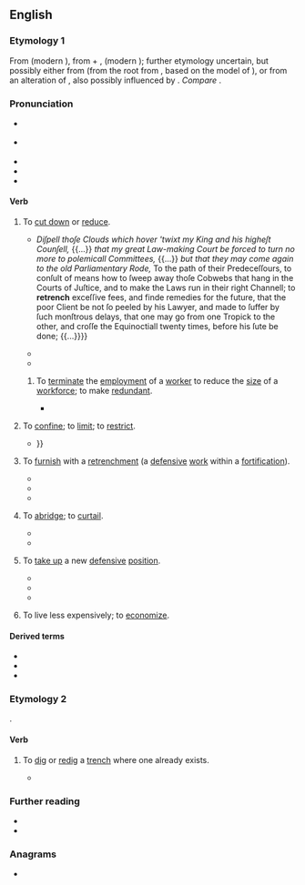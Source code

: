 ==English==
{{was wotd|2018|March|9}}

===Etymology 1===
From {{der|en|fro|retranchier||to get rid of, remove}} (modern {{cog|fr|retrancher||to cut out, take away; to cut off; to cut down}}), from {{m|fro|re-||''suffix meaning ‘again’''}} + {{m|fro|tranchier}}, {{m|fro|trenchier||to cut}} (modern {{cog|fr|trancher||to slice}}); further etymology uncertain, but possibly either from {{der|en|VL.|*trinicāre||cut in three parts}} (from the root {{m|la|trini}} from {{m|la|trēs||three}}, based on the model of {{m|la|duplicāre||to double by dividing, split in two, tear}}), or from an alteration of {{der|en|la|truncāre||to maim by cutting off pieces; to truncate}}, also possibly influenced by {{der|en|cel-gau|*trincare||to cut (the head)}}. ''Compare'' {{cog|en|trench}}.

===Pronunciation===
* {{a|RP}} {{IPA|/ɹɪˈtɹɛn(t)ʃ/|lang=en}}
* {{a|GA}} {{IPA|/ɹəˈtɹɛn(t)ʃ/|lang=en}}
* {{audio|en-au-retrench.ogg|Audio (AU)|lang=en}}
* {{hyphenation|re|trench|lang=en}}
* {{rhymes|ɛntʃ|lang=en}}

====Verb====
{{en-verb|es}}

# {{lb|en|transitive}} To [[cut down]] or [[reduce]].
#* {{quote-book|lang=en|author=James Howell|authorlink=James Howell|chapter=England’s Tears, for the Present Wars, which for the Nature of the Quarrel, the Quality of the Strength, the Diversity of Battels, Skirmishes, Encounters, and Sieges, (Happened in so Short a Compasse of Time) Cannot be Parallel’d in Any Precedent Age|title=[[w:Dodona's Grove|ΔΕΝΔΡΟΛΟΓΊΑ [DENDROLOGIA]: Dodona’s Grove, or The Vocall Forrest. The Third Edition More Exact and Perfect than the Former; with the Addition of Two Other Tracts: viz. Englands Tears for the Present Wars. And The Pre-eminence of Parlements]]|edition=3rd|location=Cambridge|publisher=Printed by R. D. for {{w|Humphrey Moseley}}, and are to be sold at his shop at the Prince's Arms in [[w:St Paul's Cathedral|S. Pauls Church-yard]]|year=1645|page=189|pageurl=https://books.google.com.sg/books?id=JAU-AQAAMAAJpg=RA1-PA189|oclc=931321630|passage=''O conſider my caſe, moſt blisfull Queen,'' {{...}} ''Diſpell thoſe Clouds which hover 'twixt my King and his higheſt Counſell,'' {{...}} ''that my great Law-making Court be forced to turn no more to polemicall Committees,'' {{...}} ''but that they may come again to the old Parliamentary Rode,'' To the path of their Predeceſſours, to conſult of means how to ſweep away thoſe Cobwebs that hang in the Courts of Juſtice, and to make the Laws run in their right Channell; to '''retrench''' exceſſive fees, and finde remedies for the future, that the poor Client be not ſo peeled by his Lawyer, and made to ſuffer by ſuch monſtrous delays, that one may go from one Tropick to the other, and croſſe the Equinoctiall twenty times, before his ſute be done; {{...}}}}
#* {{quote-journal|lang=en|editors={{w|Joseph Addison}} and {{w|Richard Steele}}|magazine=[[w:The Spectator (1711)|The Spectator]]|location=London|publisher=Printed for S[amuel] Buckley, at the Dolphin in [[w:Little Britain, London|Little-Britain]]; and [[w:Jacob Tonson|J[acob] Tonson]], at Shakespear's-Head over-against Catherine-street in the [[w:Strand, London|Strand]]|date=16 March 1711|volume=I|issue=16|page=89|pageurl=https://books.google.com/books?id=uhRZAAAAcAAJ&pg=PA89|oclc=642176139|passage=Foppiſh and fantaſtick Ornaments are only Indications of Vice, not criminal in themſelves. Extinguiſh Vanity in the Mind, and you naturally '''retrench''' the little Superfluities of Garniture and Equipage. The Bloſſoms will fall of themſelves, when the Root that nouriſhes them is deſtroyed.}}
#* {{quote-book|lang=en|author=Jonathan Swift|authorlink=Jonathan Swift|chapter=To Dr. [Thomas] Sheridan [letter]|editors=[[w:Thomas Sheridan (divine)|Thomas Sheridan]] and [[w:John Nichols (printer)|John Nichols]]|title=The Works of the Rev. Jonathan Swift, D.D., Dean of St. Patrick’s, Dublin. Arranged by Thomas Sheridan, A.M. with Notes, Historical and Crtitical. A New Edition, in Nineteen Volumes; corrected and revised by John Nichols, F.S.A. Edinburgh and Perth|edition=new|location=London|publisher=Printed for J. Johnson [''et al.'']|date=29 June 1725|year_published=1801|volume=XII|page=147|pageurl=https://books.google.com/books?id=uf4yAQAAMAAJ&pg=PA147|oclc=6772664|passage=I must desire that you will not think of enlarging your expenses, no not for some years to come, much less at present; but rather '''retrench''' them. You might have lain destitute till Antichrist came, for any thing you could have got from those you used to treat; neither let me hear of one rag of better clothes for your wife or brats, but rather plainer than ever.}}
## {{lb|en|transitive|specifically}} To [[terminate]] the [[employment]] of a [[worker]] to reduce the [[size#Noun|size]] of a [[workforce]]; to make [[redundant]].
##* {{quote-book|lang=en|author=P. K. Padhi|chapter=The Industrial Disputes Act, 1947|title=Labour and Industrial Laws|edition=3rd|location=New Delhi|publisher=Asoke K. Ghosh, PHI Learning|month=July|year=2017|page=238|pageurl=https://books.google.com/books?id=2wovDwAAQBAJ&pg=PA238|isbn=978-81-203-5349-7|passage=This section prescribes that an employer shall ordinarily '''retrench''' the workman who was the last person to be employed in that category, unless for reasons to be recorded in writing, the employer '''retrenches''' any other workman.}}
# {{lb|en|transitive}} To [[confine#Verb|confine]]; to [[limit#Verb|limit]]; to [[restrict]].
#* {{quote-book|lang=en|author=Isaac Taylor|authorlink=Isaac Taylor|chapter=Essay VII. ‘Without Controversy.’|title=Logic in Theology and Other Essays. [...] With a Sketch of the Life of the Author and a Catalogue of His Writings|location=New York, N.Y.|publisher={{w|William Gowans}}|year=1860|section=section VI|pages=271–272|pageurl=https://books.google.com/books?id=URNmAAAAcAAJ&pg=PA271|oclc=54259617|passage=They say of God—That {{smallcaps|He}} spreadeth forth the heavens as a tent to dwell in; and that as a garment, some time hence, He shall roll them together. These figures, ought they then to receive a '''retrenched''' interpretation? Ought they to be denuded of their oriental garb? Not so, {{...}}}}
# {{lb|en|transitive|military}} To [[furnish]] with a [[retrenchment]] (a [[defensive]] [[work#Noun|work]] within a [[fortification]]).
#: {{ux|en|to '''retrench''' bastions}}
#* {{quote-book|lang=en|author=H[enry] Curzon|authorlink=Henry Curzon|chapter=Of Fortification|title=The Universal Library: Or, Compleat Summary of Science. Containing above Sixty Select Treatises. In Two Volumes. [...]|location=London|publisher=Printed for George Sawbridge, at the Three Flower-de-Lys in [[w:Little Britain, London|Little Britain]]|year=1712|volume=II|page=243|pageurl=https://books.google.com/books?id=5iFCAAAAcAAJ&pg=PA243|oclc=642343210|passage=The ''Half-Moon'' is a Work always raiſed before the Baſtion's Point, being ſo named from the Lowneſs of its Gorges Cavity, &c. and is to ſecure the Two Faces of the Baſtion; but when the Faces have but a weak Defence from the ''Ravelin'', theſe Works are ſoon made uſeleſs or ruined, and give the Beſieged an opportunity of Lodgment, and may ſerve for Batteries and Flanks againſt the oppoſing Baſtions; however they may be '''retrenched''' by Traverſes, yet they will not fail to attack entirely in the Face, or where you have your laſt Retrenchment, alſo that called the Counterguard runs the like Hazard.}}
#* {{quote-book|lang=en|author=John Muller [''i.e.'', {{w|John Müller}}]|chapter=Part II. Of the Defence.|title=The Attack and Defence of Fortify’d Places. In Three Parts. [...]|location=London|publisher=Printed for J. Millan, near [[w:Charing Cross|Charing-Cross]]|year=1747|page=186|pageurl=https://books.google.com/books?id=xyoAI2OsExoC&pg=PA186|oclc=990827509|passage=[I]f there is one Retrenchment in a Work, it is generally thought ſufficient; but it happens much oftener than there is none at all; ſo that one might be apt to think, a Defence like that we have been explaining is only chimerical, if the Sieges of ''Vienna'' and ''Candy'', both by the ''Turks'', were not inſtances of the contrary, where there was hardly an inch of Ground either within or without thoſe two Towns, as far as the Extremities of the Glacis, and even beyond them, but what was '''retrenched''' and countermined.}}
#* {{quote-book|lang=en|author=E[ugène] Viollet-le-Duc|authorlink=Eugène Viollet-le-Duc|author2={{w|Benjamin Bucknall}}, transl.|chapter=The Seventh Siege|title=Annals of a Fortress|location=Boston, Mass.|publisher=[[w:James R. Osgood|James R[ipley] Osgood and Company]], late [[w:Ticknor and Fields|Ticknor & Fields]], and Fields, Osgood, & Co.|year=1876|page=335|pageurl=https://books.google.com/books?id=aoEDAAAAYAAJ&pg=PA335|oclc=217264580|passage=Captain Allaud did not doubt that the principal attack would be directed towards the left bastion; he had the gorge of this bastion therefore '''retrenched''' during the night.}}
# {{lb|en|intransitive}} To [[abridge]]; to [[curtail]].
#* {{RQ:Milton Paradise Regained|book=1|page=25|lines=454–459|passage=But this thy glory ſhall be ſoon '''retrench'd'''; / No more ſhalt thou by oracling abuſe / The Gentiles; henceforth Oracles are ceaſt, / And thou no more with Pomp and Sacrifice / Shalt by enquir'd at ''Delphos'' or elſewhere, / At leaſt in vain, for they ſhall find thee mute.}}
#* {{quote-book|lang=en|author=Colin Dueck|chapter=The Domestic Politics of the Obama Doctrine|title=The Obama Doctrine: American Grand Strategy Today|location=Oxford|publisher={{w|Oxford University Press}}|year=2015|page=109|pageurl=https://books.google.com/books?id=xWXbBgAAQBAJ&pg=PA109|isbn=978-0-19-020262-0|passage=Under the Obama doctrine, the United States accommodates and '''retrenches''' internationally in large part so the president can focus on leaving behind liberal domestic policy legacies. This entails targeted counterterrorist strikes and assertive foreign policy adjustments when necessary, but for the most part represents a shift from guns to butter, a downscaling of military weight and presence, and an avoidance of any heavy US footprint overseas—a strategy pursued both on its merits in [[w:Barack Obama|[Barack] Obama]]'s view and in orderto avert domestic political risk.}}
# {{lb|en|intransitive}} To [[take up]] a new [[defensive]] [[position#Noun|position]].
#: {{ux|en|We must '''retrench''' and try to hold on long enough for products in development to reach the market or we will be out of business.}}
#* {{quote-book|lang=en|author=Ziauddin Sardar|authorlink=Ziauddin Sardar|chapter=Preface|title=Orientalism|series=Concepts in the Social Sciences|location=Buckingham, Buckinghamshire; Philadelphia, Pa.|publisher={{w|Open University Press}}|year=1999|page=vii|pageurl=https://books.google.com/books?id=QVLlAAAAQBAJ&pg=PR7|isbn=978-0-335-20207-2|passage=After '''retrenching''' itself in scholarship and literary imagination, Orientalism has moved on to conquer film, television and CD-ROMs. Nowadays, the subject of Orientalism is not limited to what is conventionally seen as the 'Orient' but also includes Europe, the home of its origins, itself.}}
#* {{quote-journal|lang=en|title=Private equity: Keep calm and carry on: Why London will remain a hub for buy-out firms|url=http://www.economist.com/node/21547266|archiveurl=https://web.archive.org/web/20170713183842/http://www.economist.com/node/21547266|archivedate=13 July 2017|newspaper={{w|The Economist}}|date=11 February 2012|passage=Some smaller private-equity firms in continental Europe are struggling even more than British outfits, weakening the competition. International firms could decide it is not cost-effective to keep open their other European offices and '''retrench''' to London.}}
#* {{quote-web|lang=en|author=Brandon Nowalk|title=Chickens and Dragons Come Home to Roost on ''{{w|Game of Thrones}}'' (Newbies)|url=https://tv.avclub.com/chickens-and-dragons-come-home-to-roost-on-game-of-thro-1798193793|archiveurl=https://web.archive.org/web/20171204101924/https://tv.avclub.com/chickens-and-dragons-come-home-to-roost-on-game-of-thro-1798193793|archivedate=4 December 2017|work={{w|The A.V. Club}}|date=16 July 2017|passage=It's an episode of characters returning to their own pasts as different people. They can '''retrench''' like [[w:Cersei Lannister|Cersei]], back on her bullshit, I mean, warpath. Or they can adapt, like [[w:Sandor Clegane|The Hound]]. Neither way necessarily ensures success, but we know the archmaester isn't unequivocally right. We’ve seen dragons reborn and armies of the undead. I wouldn’t be so sure that Wall will stand forever.}}
# {{lb|en|intransitive}} To live less expensively; to [[economize]].

====Derived terms====
* {{l|en|retrencher}}
* {{l|en|retrenching|pos=noun}}
* {{l|en|retrenchment}}

===Etymology 2===
{{prefix|en|re|trench}}.

====Verb====
{{en-verb|es}}

# {{lb|en|transitive}} To [[dig#Verb|dig]] or [[redig]] a [[trench#Noun|trench]] where one already exists.
#* {{quote-book|lang=en|author=Jake Jacobson|chapter=Getting White Fish for Winter Dog Food|chapterurl=https://books.google.com/books?id=et2HAwAAQBAJ&pg=PT141|title=Alaska Hunting: Earthworms to Elephants|location=Anchorage, Ak.|publisher=Publication Consultants|year=2013|isbn=978-1-59433-404-7|passage=The [fishing] technique was to clear the channel downstream from the lagoon for about twenty to forty yards, but not all the way to the salt water. A small "bridge" was left at the lower end of the lagoon. When holding pits had been dug near the end of the '''re-trenched''' channel and everyone was ready, the "bridge" was dug out and the outrush of water brought hundreds of fish along with it.}}

===Further reading===
* {{pedia|retrenchment}}
* {{pedia|retrenchment (military)}}

===Anagrams===
* {{anagrams|en|a=ceehnrrt|trencher}}